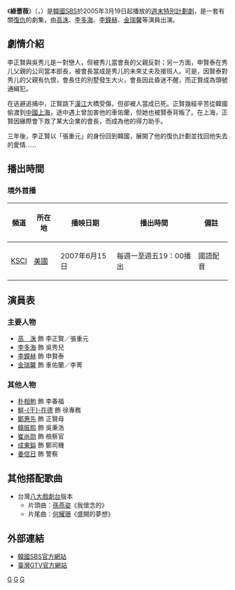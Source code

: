 {{Infobox Television
| show_name     = 綠薔薇
| original_name = {{lang|ko|그린로즈}}
| image         = [[File:Green_Rose_sbs.jpg|250px]]
| caption       = 
| genre         = 
| format        = 
| creator       = 
| developer     = 
| writer        = [[柳賢美|柳賢美]]、金斗三
| director      = 金秀龍、金振根
| starring      = [[高洙|高洙]]、[[李多海|李多海]]、[[李鐘赫|李鐘赫]]、<br />[[金瑞馨|金瑞馨]]
| slogan               =  
| theme_music_composer = 
| opentheme            = 
| endtheme             = 
| composer             = 
| country        = {{KOR}}
| language       = [[韓語|韓語]]
| num_episodes   = 22
| executive_producer   = [[金英燮|金英燮]]
| pruducer             = 
| location       = 
| runtime        = 
| company        = Olive9
| distributor    = 
| channel        = [[SBS_(韓國)|SBS]] 
| first_run      = {{KOR}}
| first_aired    = {{Start date|2005|3|19}}
| last_aired     = {{End date|2005|5|29}}
| preceded_by    = <!--只適用於系列作品-->
| followed_by    = <!--只適用於系列作品-->
| related        =
| website        = http://tv.sbs.co.kr/greenrose/ 
| production_website   = 
}}

《'''綠薔薇'''》（{{lang-ko|그린로즈}}，{{lang-en|''Green Rose''}}）是[[韓國|韓國]][[SBS_(韓國)|SBS]]於2005年3月19日起播放的[[SBS週末特別計劃劇|週末特別計劃劇]]，是一套有關[[復仇|復仇]]的劇集，由[[高洙|高洙]]、[[李多海|李多海]]、[[李鐘赫|李鐘赫]]、[[金瑞馨|金瑞馨]]等演員出演。

== 劇情介紹 ==
李正賢與吳秀儿是一對戀人，但被秀儿當會長的父親反對；另一方面，申賢泰在秀儿父親的公司當本部長，被會長當成是秀儿的未來丈夫及接班人。可是，因賢泰對秀儿的父親有仇恨，會長住的別墅發生大火，會長因此昏迷不醒，而正賢成為頭號通緝犯。

在逃避追捕中，正賢跳下[[漢江_(韓國)|漢江]]大橋受傷，但卻被人當成已死。正賢幾經辛苦從韓國偷渡到[[中國|中國]][[上海|上海]]，途中遇上曾加害他的車佑蘭，但她也被賢泰背叛了。在上海，正賢因緣際會下救了某大企業的會長，而成為他的得力助手。

三年後，李正賢以「張重元」的身份回到韓國，展開了他的復仇計劃並找回他失去的愛情……

==播出時間==
===境外首播===
{| class="wikitable"
|-
! 頻道 || 所在地 || 播映日期 || 播出時間 || 備註
|-
|[[KSCI|KSCI]]||[[美國|美國]] || 2007年6月15日 ||每週一至週五19：00播出 || 國語配音
|}
== 演員表 ==
=== 主要人物 ===
*[[高洙|高　洙]] 飾 李正賢／張重元
*[[李多海|李多海]] 飾 吳秀兒
*[[李鐘赫|李鐘赫]] 飾 申賢泰
*[[金瑞馨|金瑞馨]] 飾 車佑蘭／李菁
=== 其他人物 ===
*[[朴相勉|朴相勉]] 飾 李春福
*[[鮮于在德|鮮-{于}-在德]] 飾 徐專務 
*[[鄭惠先|鄭惠先]] 飾 正賢母
*[[韓振熙|韓振熙]] 飾 吳秉浩
*[[崔尚勋|崔尚勋]] 飾 檢察官
*[[成東鎰|成東鎰]] 飾 鄭司機
*[[姜信日|姜信日]] 飾 警察

== 其他搭配歌曲 ==
*台灣[[八大戲劇台|八大戲劇台]]版本
**片頭曲：[[孫燕姿|孫燕姿]]《我懷念的》
**片尾曲：[[何耀珊|何耀珊]]《盛開的夢想》

== 外部連結 ==
*[http://tv.sbs.co.kr/greenrose/ 韓國SBS官方網站] {{Wayback|url=http://tv.sbs.co.kr/greenrose/ |date=20070623222113 }} {{ko icon}}
*[https://web.archive.org/web/20100331090405/http://www.gtv.com.tw/Program/B051420070320U/ 臺灣GTV官方網站]{{zh-tw}}
{{電視節目的變遷
|電視台= {{KOR}} [[SBS_(韓國)|SBS]]
|播放檔次= [[SBS週末特別計劃劇|週末特別計劃劇]]
|節目名稱= 綠薔薇<br />（2005年3月19日 - 2005年5月29日）
|上一節目= [[春日_(韓國電視劇)|春日]]<br />（2005年1月8日 - 2005年3月13日）
|下一節目= [[只有你_(2005年電視劇)|只有你]]<br />（2005年6月4日 - 2005年7月24日）
}}
{{電視節目的變遷
|電視台=[[新传媒电视U频道|新传媒电视U频道]]
|播放檔次=每週一至週五 PM 19:00-20:00
|節目名稱=綠薔薇<br />（2007年3月8日 - 2007年4月12日）
|上一節目=[[奇男怪女|奇男怪女]]<br />（2006年10月25日 - 2007年3月7日）
|下一節目=[[老天爺啊！給我愛|老天爺请你给我的爱]]<br />（2007年4月13日 - 2007年8月25日）
}}
{{電視節目的變遷
|電視台= {{TWN}} [[八大戲劇台|八大戲劇台]] 
|播放檔次= 星期一至五 22:00-23:00
|節目名稱= 綠薔薇<br />（2007年3月21日 - 2007年4月25日）
|上一節目= [[奇男怪女|奇男怪女]]<br />（2006年8月30日 - 2007年2月12日）
|下一節目= [[流行70|流行70]]<br />（2007年5月14日 - 2007年7月3日）
}}

{{SBS週末晚間十點連續劇}}

[[Category:SBS週末特別計劃劇|G]]
[[Category:2005年韓國電視劇集|G]]
[[Category:八大電視外購韓劇|G]]
